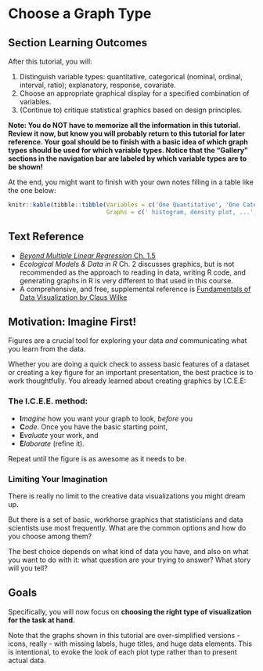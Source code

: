 # Choose a Graph Type

## Section Learning Outcomes

After this tutorial, you will:

1.  Distinguish variable types: quantitative, categorical (nominal, ordinal, interval, ratio); explanatory, response, covariate.
2.  Choose an appropriate graphical display for a specified combination of variables.
3.  (Continue to) critique statistical graphics based on design principles.

**Note: You do NOT have to memorize all the information in this tutorial. Review it now, but know you will probably return to this tutorial for later reference. Your goal should be to finish with a basic idea of which graph types should be used for which variable types. Notice that the "Gallery" sections in the navigation bar are labeled by which variable types are to be shown!**

At the end, you might want to finish with your own notes filling in a table like the one below:

```r
knitr::kable(tibble::tibble(Variables = c('One Quantitative', 'One Categorical', '...'),
                            Graphs = c(' histogram, density plot, ...', '...', '...')))
```

## Text Reference

-   [*Beyond Multiple Linear Regression* Ch. 1.5](https://bookdown.org/roback/bookdown-BeyondMLR/ch-MLRreview.html#explorech1){target="_blank"}
-   *Ecological Models & Data in R* Ch. 2 discusses graphics, but is not recommended as the approach to reading in data, writing R code, and generating graphs in R is very different to that used in this course.
-   A comprehensive, and free, supplemental reference is [Fundamentals of Data Visualization by Claus Wilke](https://clauswilke.com/dataviz/){target="_blank"}

## Motivation: Imagine First!

Figures are a crucial tool for exploring your data *and* communicating what you learn from the data.

Whether you are doing a quick check to assess basic features of a dataset or creating a key figure for an important presentation, the best practice is to work thoughtfully. You already learned about creating graphics by I.C.E.E:

### The **I.C.E.E. method**:

-   **I***magine* how you want your graph to look, *before* you
-   **C***ode*. Once you have the basic starting point,
-   **E***valuate* your work, and
-   **E***laborate* (refine it).

Repeat until the figure is as awesome as it needs to be.

### Limiting Your Imagination

There is really no limit to the creative data visualizations you might dream up.

But there is a set of basic, workhorse graphics that statisticians and data scientists use most frequently. What are the common options and how do you choose among them?

The best choice depends on what kind of data you have, and also on what you want to do with it: what question are your trying to answer? What story will you tell?

## Goals

Specifically, you will now focus on **choosing the right type of visualization for the task at hand.**

Note that the graphs shown in this tutorial are over-simplified versions - icons, really - with missing labels, huge titles, and huge data elements. This is intentional, to evoke the look of each plot type rather than to present actual data.
